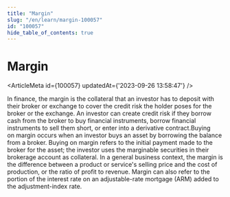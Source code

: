 ```yaml
---
title: "Margin"
slug: "/en/learn/margin-100057"
id: "100057"
hide_table_of_contents: true
---
```



# Margin

<ArticleMeta id={100057} updatedAt={'2023-09-26 13:58:47'} />
<div className='border-solid border-b border-t-0 my-4 border-[var(--ifm-color-gray-300)]' />

In finance, the margin is the collateral that an investor has to deposit with their broker or exchange to cover the credit risk the holder poses for the broker or the exchange. An investor can create credit risk if they borrow cash from the broker to buy financial instruments, borrow financial instruments to sell them short, or enter into a derivative contract.Buying on margin occurs when an investor buys an asset by borrowing the balance from a broker. Buying on margin refers to the initial payment made to the broker for the asset; the investor uses the marginable securities in their brokerage account as collateral. In a general business context, the margin is the difference between a product or service's selling price and the cost of production, or the ratio of profit to revenue. Margin can also refer to the portion of the interest rate on an adjustable-rate mortgage (ARM) added to the adjustment-index rate.
